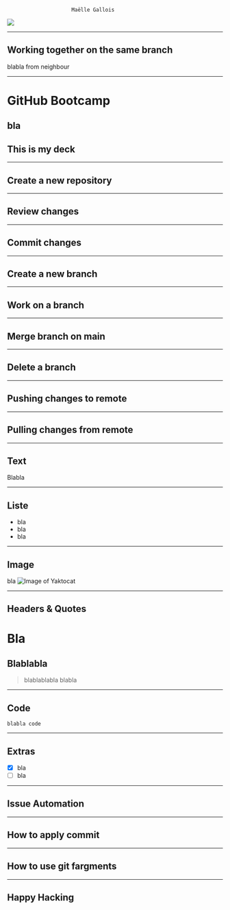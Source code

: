 <!-- deck.mdx -->


				     	 Maëlle Gallois

![](https://raw.githubusercontent.com/flexbox/github-bootcamp/main/slides/github-bootcamp.png)

---
## Working together on the same branch
blabla from neighbour

---

# GitHub Bootcamp
bla
---

## This is my deck

---

## Create a new repository

---

## Review changes

--- 

## Commit changes

---

## Create a new branch

---

## Work on a branch

---

## Merge branch on main

---

## Delete a branch

---

## Pushing changes to remote

---

## Pulling changes from remote

---

## Text
Blabla

---

## Liste
- bla
- bla
- bla

---

## Image
bla
![Image of Yaktocat](https://octodex.github.com/images/yaktocat.png)

---

## Headers & Quotes
# Bla
## Blablabla

> blablablabla
> blabla

---

## Code

``` blabla code ```

---

## Extras

- [x] bla
- [ ] bla

---

## Issue Automation

---

## How to apply commit

---

## How to use git fargments

---

## Happy Hacking


